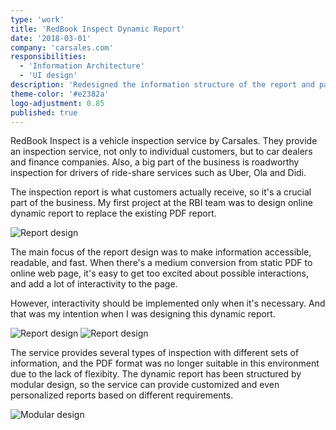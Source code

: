 ```yaml
---
type: 'work'
title: 'RedBook Inspect Dynamic Report'
date: '2018-03-01'
company: 'carsales.com'
responsibilities:
  - 'Information Architecture'
  - 'UI design'
description: 'Redesigned the information structure of the report and participated in the process of converting it from print to digital.'
theme-color: '#e2382a'
logo-adjustment: 0.85
published: true
---
```



RedBook Inspect is a vehicle inspection service by Carsales. They provide an inspection service, not only to individual customers, but to car dealers and finance companies. Also, a big part of the business is roadworthy inspection for drivers of ride-share services such as Uber, Ola and Didi.

The inspection report is what customers actually receive, so it's a crucial part of the business. My first project at the RBI team was to design online dynamic report to replace the existing PDF report.

<ImageContainer noCaption>

![Report design](works-rbi-report-01.png)

</ImageContainer>

The main focus of the report design was to make information accessible, readable, and fast. When there's a medium conversion from static PDF to online web page, it's easy to get too excited about possible interactions, and add a lot of interactivity to the page.

However, interactivity should be implemented only when it's necessary. And that was my intention when I was designing this dynamic report.

<ImageContainer grid={2} noCaption>

![Report design](works-rbi-report-02.png)
![Report design](works-rbi-report-03.png)

</ImageContainer>

The service provides several types of inspection with different sets of information, and the PDF format was no longer suitable in this environment due to the lack of flexibity. The dynamic report has been structured by modular design, so the service can provide customized and even personalized reports based on different requirements.

<ImageContainer size="large" noCaption>

![Modular design](works-rbi-report-04.png)

</ImageContainer>